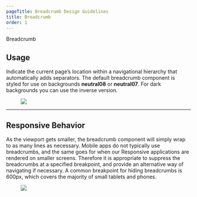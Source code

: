 ```yaml
---
pageTitle: Breadcrumb Design Guidelines
title: Breadcrumb
order: 1
---
```



<DocsHeading to="/api/breadcrumb/" type="design">
  Breadcrumb
</DocsHeading>

## Usage

Indicate the current page’s location within a navigational hierarchy that automatically adds separators. The default breadcrumb component is styled for use on backgrounds **neutral08** or **neutral07**. For dark backgrounds you can use the inverse version.

<figure>
  <img src="../../images/breadcrumbs/example-breadcrumbs.png" alt=" " />
</figure>
<span class="horizontal-spacer"></span>
<hr class="article-divider" />

## Responsive Behavior

As the viewport gets smaller, the breadcrumb component will simply wrap to as many lines as necessary. Mobile apps do not typically use breadcrumbs, and the same goes for when our Responsive applications are rendered on smaller screens. Therefore it is appropriate to suppress the breadcrumbs at a specified breakpoint, and provide an alternative way of navigating if necessary. A common breakpoint for hiding breadcrumbs is 600px, which covers the majority of small tablets and phones.

<div class="two-col">
  <div class="row">
    <div class="col col-1">
      <figure>
        <img src="../../images/breadcrumbs/breadcrumbs-wrap.png" alt=" " />
      </figure>
    </div>
    <div class="col col-2"></div>
  </div>
</div>
<span class="horizontal-spacer"></span>
